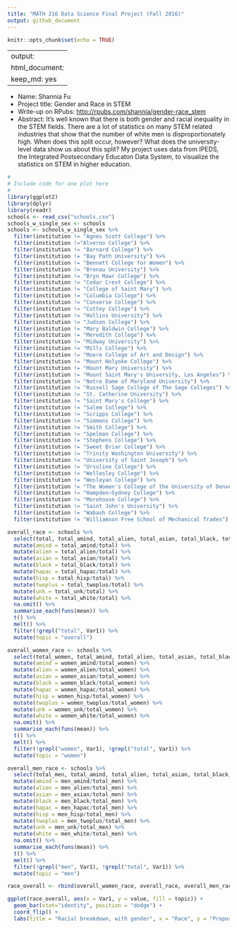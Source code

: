 ```yaml
---
title: "MATH 216 Data Science Final Project (Fall 2016)"
output: github_document
---
```


```r
knitr::opts_chunk$set(echo = TRUE)
```

---
output: 
  html_document: 
    keep_md: yes
---


* Name: Shannia Fu
* Project title: Gender and Race in STEM
* Write-up on RPubs: <http://rpubs.com/shannia/gender-race_stem>
* Abstract: It's well known that there is both gender and racial inequality in the STEM fields. There are a lot of statistics on many STEM related industries that show that the number of white men is disproportionately high. When does this split occur, however? What does the university-level data show us about this split? My project uses data from IPEDS, the Integrated Postsecondary Educaton Data System, to visualize the statistics on STEM in higher education.


```r
#
# Include code for one plot here
#
library(ggplot2)
library(dplyr)
library(readr)
schools <- read_csv("schools.csv")
schools_w_single_sex <- schools
schools <- schools_w_single_sex %>% 
  filter(institution != "Agnes Scott College") %>% 
  filter(institution !="Alverno College") %>% 
  filter(institution != "Barnard College") %>% 
  filter(institution != "Bay Path University") %>% 
  filter(institution != "Bennett College for Women") %>% 
  filter(institution != "Brenau University") %>% 
  filter(institution != "Bryn Mawr College") %>% 
  filter(institution != "Cedar Crest College") %>% 
  filter(institution != "College of Saint Mary") %>% 
  filter(institution != "Columbia College") %>% 
  filter(institution != "Converse College") %>% 
  filter(institution != "Cottey College") %>% 
  filter(institution != "Hollins University") %>% 
  filter(institution != "Judson College") %>% 
  filter(institution != "Mary Baldwin College") %>% 
  filter(institution != "Meredith College") %>% 
  filter(institution != "Midway University") %>% 
  filter(institution != "Mills College") %>% 
  filter(institution != "Moore College of Art and Design") %>% 
  filter(institution != "Mount Holyoke College") %>% 
  filter(institution != "Mount Mary University") %>% 
  filter(institution != "Mount Saint Mary's University, Los Angeles") %>% 
  filter(institution != "Notre Dame of Maryland University") %>% 
  filter(institution != "Russell Sage College of The Sage Colleges") %>% 
  filter(institution != "St. Catherine University") %>% 
  filter(institution != "Saint Mary's College") %>% 
  filter(institution != "Salem College") %>% 
  filter(institution != "Scripps College") %>% 
  filter(institution != "Simmons College") %>% 
  filter(institution != "Smith College") %>% 
  filter(institution != "Spelman College") %>% 
  filter(institution != "Stephens College") %>% 
  filter(institution != "Sweet Briar College") %>% 
  filter(institution != "Trinity Washington University") %>% 
  filter(institution != "University of Saint Joseph") %>% 
  filter(institution != "Ursuline College") %>% 
  filter(institution != "Wellesley College") %>% 
  filter(institution != "Wesleyan College") %>% 
  filter(institution != "The Women's College of the University of Denver") %>% 
  filter(institution != "Hampden–Sydney College") %>% 
  filter(institution != "Morehouse College") %>% 
  filter(institution != "Saint John's University") %>% 
  filter(institution != "Wabash College") %>% 
  filter(institution != "Williamson Free School of Mechanical Trades")

overall_race <- schools %>% 
  select(total, total_amind, total_alien, total_asian, total_black, total_hapac, total_hisp, total_twoplus, total_unk, total_white) %>% 
  mutate(amind = total_amind/total) %>% 
  mutate(alien = total_alien/total) %>% 
  mutate(asian = total_asian/total) %>% 
  mutate(black = total_black/total) %>% 
  mutate(hapac = total_hapac/total) %>% 
  mutate(hisp = total_hisp/total) %>% 
  mutate(twoplus = total_twoplus/total) %>% 
  mutate(unk = total_unk/total) %>% 
  mutate(white = total_white/total) %>% 
  na.omit() %>% 
  summarise_each(funs(mean)) %>% 
  t() %>% 
  melt() %>% 
  filter(!grepl("total", Var1)) %>% 
  mutate(topic = "overall")

overall_women_race <- schools %>% 
  select(total_women, total_amind, total_alien, total_asian, total_black, total_hapac, total_hisp, total_twoplus, total_unk, total_white, women_amind, women_alien, women_asian, women_black, women_hapac, women_hisp, women_twoplus, women_unk, women_white) %>% 
  mutate(amind = women_amind/total_women) %>% 
  mutate(alien = women_alien/total_women) %>% 
  mutate(asian = women_asian/total_women) %>% 
  mutate(black = women_black/total_women) %>% 
  mutate(hapac = women_hapac/total_women) %>% 
  mutate(hisp = women_hisp/total_women) %>% 
  mutate(twoplus = women_twoplus/total_women) %>% 
  mutate(unk = women_unk/total_women) %>% 
  mutate(white = women_white/total_women) %>% 
  na.omit() %>% 
  summarise_each(funs(mean)) %>% 
  t() %>% 
  melt() %>% 
  filter(!grepl("women", Var1), !grepl("total", Var1)) %>% 
  mutate(topic = "women")

overall_men_race <- schools %>% 
  select(total_men, total_amind, total_alien, total_asian, total_black, total_hapac, total_hisp, total_twoplus, total_unk, total_white, men_amind, men_alien, men_asian, men_black, men_hapac, men_hisp, men_twoplus, men_unk, men_white) %>% 
  mutate(amind = men_amind/total_men) %>% 
  mutate(alien = men_alien/total_men) %>% 
  mutate(asian = men_asian/total_men) %>% 
  mutate(black = men_black/total_men) %>% 
  mutate(hapac = men_hapac/total_men) %>% 
  mutate(hisp = men_hisp/total_men) %>% 
  mutate(twoplus = men_twoplus/total_men) %>% 
  mutate(unk = men_unk/total_men) %>% 
  mutate(white = men_white/total_men) %>% 
  na.omit() %>% 
  summarise_each(funs(mean)) %>% 
  t() %>% 
  melt() %>% 
  filter(!grepl("men", Var1), !grepl("total", Var1)) %>% 
  mutate(topic = "men")

race_overall <- rbind(overall_women_race, overall_race, overall_men_race)

ggplot(race_overall, aes(x = Var1, y = value, fill = topic)) + 
  geom_bar(stat="identity", position = "dodge") +
  coord_flip() +
  labs(title = "Racial breakdown, with gender", x = "Race", y = "Proportion", fill = "Type")
```

